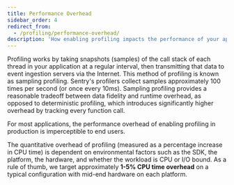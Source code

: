```yaml
---
title: Performance Overhead
sidebar_order: 4
redirect_from:
  - /profiling/performance-overhead/
description: 'How enabling profiling impacts the performance of your application.'
---
```


Profiling works by taking snapshots (samples) of the call stack of each thread in your application at a regular interval, then transmitting that data to event ingestion servers via the Internet. This method of profiling is known as sampling profiling. Sentry's profilers collect samples approximately 100 times per second (or once every 10ms). Sampling profiling provides a reasonable tradeoff between data fidelity and runtime overhead, as opposed to deterministic profiling, which introduces significantly higher overhead by tracking every function call.

<Note>

For most applications, the performance overhead of enabling profiling in production is imperceptible to end users.

</Note>

The quantitative overhead of profiling (measured as a percentage increase in CPU time) is dependent on environmental factors such as the SDK, the platform, the hardware, and whether the workload is CPU or I/O bound. As a rule of thumb, we target approximately **1-5% CPU time overhead** on a typical configuration with mid-end hardware on each platform.
